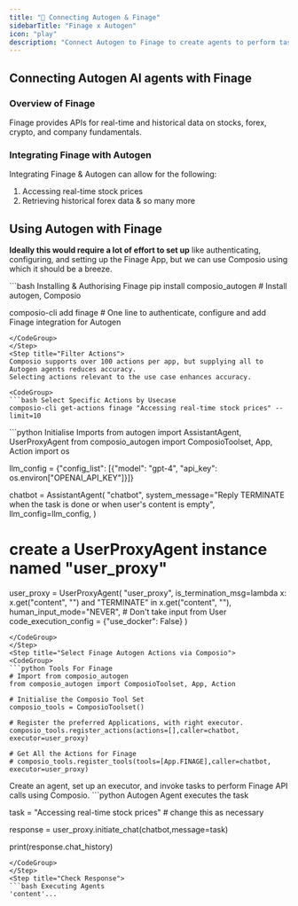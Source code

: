 ```yaml
---
title: "🚀 Connecting Autogen & Finage"
sidebarTitle: "Finage x Autogen"
icon: "play"
description: "Connect Autogen to Finage to create agents to perform tasks using natural language"
---
```


## Connecting Autogen AI agents with Finage

### Overview of Finage

Finage provides APIs for real-time and historical data on stocks, forex, crypto, and company fundamentals.

### Integrating Finage with Autogen

Integrating Finage & Autogen can allow for the following:

1. Accessing real-time stock prices
2. Retrieving historical forex data
& so many more

## Using Autogen with Finage

<Steps>
<Step title="Setting Up the Environment">

**Ideally this would require a lot of effort to set up** like authenticating, configuring, and setting up the Finage App, but we can use Composio using which it should be a breeze.

<CodeGroup>
```bash Installing & Authorising Finage
pip install composio_autogen # Install autogen, Composio 

composio-cli add finage # One line to authenticate, configure and add Finage integration for Autogen
```
</CodeGroup>
</Step>
<Step title="Filter Actions">
Composio supports over 100 actions per app, but supplying all to Autogen agents reduces accuracy.
Selecting actions relevant to the use case enhances accuracy.

<CodeGroup>
```bash Select Specific Actions by Usecase
composio-cli get-actions finage "Accessing real-time stock prices" --limit=10
```
</CodeGroup>

</Step>
<Step title="Import Base Packages">

<CodeGroup>
```python Initialise Imports
from autogen import AssistantAgent, UserProxyAgent
from composio_autogen import ComposioToolset, App, Action
import os

llm_config = {"config_list": [{"model": "gpt-4", "api_key": os.environ["OPENAI_API_KEY"]}]}

chatbot = AssistantAgent(
    "chatbot",
    system_message="Reply TERMINATE when the task is done or when user's content is empty",
    llm_config=llm_config,
)

# create a UserProxyAgent instance named "user_proxy"
user_proxy = UserProxyAgent(
    "user_proxy",
    is_termination_msg=lambda x: x.get("content", "") and "TERMINATE" in x.get("content", ""),
    human_input_mode="NEVER", # Don't take input from User
    code_execution_config = {"use_docker": False}
)
```
</CodeGroup>
</Step>
<Step title="Select Finage Autogen Actions via Composio">
<CodeGroup>
```python Tools For Finage
# Import from composio_autogen
from composio_autogen import ComposioToolset, App, Action

# Initialise the Composio Tool Set
composio_tools = ComposioToolset()

# Register the preferred Applications, with right executor. 
composio_tools.register_actions(actions=[],caller=chatbot, executor=user_proxy)

# Get All the Actions for Finage
# composio_tools.register_tools(tools=[App.FINAGE],caller=chatbot, executor=user_proxy) 
```
</CodeGroup>
</Step>
<Step title="Execute the Agent">
Create an agent, set up an executor, and invoke tasks to perform Finage API calls using Composio. 
<CodeGroup>
```python Autogen Agent executes the task

task = "Accessing real-time stock prices" # change this as necessary

response = user_proxy.initiate_chat(chatbot,message=task)

print(response.chat_history)
```
</CodeGroup>
</Step>
<Step title="Check Response">
```bash Executing Agents
'content'...
```
</Step>
</Steps>
